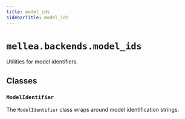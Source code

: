 ```yaml
---
title: model_ids
sidebarTitle: model_ids
---
```


# `mellea.backends.model_ids`


Utilities for model identifiers.

## Classes

### `ModelIdentifier`


The `ModelIdentifier` class wraps around model identification strings.

